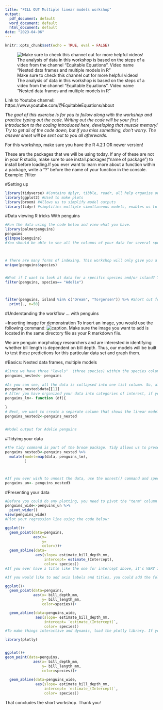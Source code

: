 ```yaml
---
title: "FILL OUT Multiple linear models workshop"
output:
  pdf_document: default
  word_document: default
  html_document: default
date: "2023-04-06"
---
```


```r
knitr::opts_chunk$set(echo = TRUE, eval = FALSE)
```


![Make sure to check this channel out for more helpful videos! The analysis of data in this workshop is based on the steps of a video from the channel "Equitable Equations". Video name "Nested data frames and multiple models in R"](Great_Channel.png)

Link to Youtube channel: https://www.youtube.com/@EquitableEquations/about


*The goal of this exercise is for you to follow along with the workshop and practice typing out the code. Writing out the code will be your first introduction to the coding introduced here, developing that muscle memory! Try to get all of the code down, but if you miss something, don't worry. The answer sheet will be sent out to you all afterwards.*

For this workshop, make sure you have the R 4.2.1 OR newer version!

These are the packages that we will be using today. If any of these are not in your R studio, make sure to use install.packages("name of package") to install before loading.If you ever want to learn more about a function within a package, write a "?" before the name of your function in the console. Example: ?filter

#Setting up

```r
library(tidyverse) #Contains dplyr, tibble, readr, all help organize our code
library(ggplot2) #Used to make plots
library(broom) #Allows us to simplify model outputs
library(tidyr) #simplifies multiple simultaneous models, enables us to nest data
```

#Data viewing R tricks With penguins

```r
#Run the data using the code below and view what you have. 
library(palmerpenguins)
penguins
glimpse(penguins)
#You should be able to see all the columns of your data for several species of penguins. If you want to look at specific pieces of your data, we would do something called "indexing". Here, indexing allows us to pull certain columns and rows from the master data set. 
 


# There are many forms of indexing. This workshop will only give you a couple of examples but it is highly encouraged for you to learn what is relevant for your work/ studies. Here, if you want to count the number of species and islands involved in research, you can use the following code:
unique(penguins$species)


#What if I want to look at data for a specific species and/or island? This is where tidyverse comes in handy. Tidyverse contains the function "filter", and it is used to choose specific categories within columns. You can also choose what NOT to include (see second code line). For multiple selections, see the third and fourth code. 
filter(penguins, species== "Adelie")



filter(penguins, island %in% c("Dream", "Torgersen")) %>% #Short cut for pipe %>%  is ctr+shift+m. The pipe belongs to the magrittr package, but if you load tidyverse, the pipe is loaded as well. 
  print(., n=50)


```



#Understanding the workflow ... with penguins


~Inserting image for demonstration To insert an image, you would use the following command: ![caption](name_file.filetype). Make sure the image you want to add is located in the same directory file as your R markdown file. 

<!-- Your images here! -->


We are penguin morphology researchers and are interested in identifying whether bill length is dependent on bill depth. Thus, our models will be built to test these predictions for this particular data set and graph them. 

#Basics: Nested data frames, multiple models

```r
#Since we have three "levels"  (three species) within the species column, group_by would create output with three rows, nest() belongs to the tidyr package
penguins_nested<- penguins 
  
#As you can see, all the data is collapsed into one list column. So, all the data we have (bill length, bill depth, sex...) is grouped separately by each species. If you ever want to subset your data to check for one species, you can use indexing! However, since we have a list now, you would use double brackets instead of singular unlike we did previously
penguins_nested$data[[1]]
# After you have organized your data into categories of interest, if you want to run a linear model, you need to specify your dependent/independent variables. Research on penguins looks at the response of bill length to bill depth. To run a linear model on each nested data frame, we would create and use a function. 
penguins_lm<- function (df){
  
}
# Next, we want to create a separate column that shows the linear model output for each of our nested data frames. This is done with the function mutate(), which is part of the dplyr package but is loaded with the tidyverse package.  The map() function (purrr package) allows us to apply the function to each element of a list. Now, you can see you have a column with all the model output, and you can use indexing to view a model for any level/species. 
penguins_nested2<-penguins_nested
  

#Model output for Adelie penguins
```

#Tidying your data 
```r
#The tidy command is part of the broom package. Tidy allows us to present the output in a more aesthetically pleasing fashion. Glance allows you to look at other statistics like r-squared. 
penguins_nested3<-penguins_nested %>% 
  mutate(model=map(data, penguins_lm),
         )



#If you ever wish to unnest the data, use the unnest() command and specify which column to unnest. This essentially shows the output of that column all in one data frame.
penguins_un<- penguins_nested3

```

#Presenting your data
```r
#Before you could do any plotting, you need to pivot the "term" column from "penguins_un". This is because the intercept (y) and estimate of slope (x) are needed to plot the regression line of your output. If they are in one column, you would not be able to select them as variables in your plot. 
penguins_wide<-penguins_un %>% 
  pivot_wider()
view(penguins_wide)
#Plot your regression line using the code below:

ggplot()+
  geom_point(data=penguins,
             aes(x= 
                 y= 
                 color=))+
  geom_abline(data=
              aes(slope= estimate_bill_depth_mm,
                  intercept= estimate_(Intercept),
                  color= species))
#If you ever have a title like the one for intercept above, it's VERY important you use back quotes `    ` in order for the code to run!

#If you would like to add axis labels and titles, you could add the following code:

ggplot()+
  geom_point(data=penguins,
             aes(x= bill_depth_mm, 
                 y= bill_length_mm, 
                 color=species))+

  geom_abline(data=penguins_wide, 
              aes(slope= estimate_bill_depth_mm,
                  intercept= `estimate_(Intercept)`,
                  color= species))
#To make things interactive and dynamic, load the plotly library. If you do not have this package, install with install.packages("plotly")

library(plotly)


ggplot()+
geom_point(data=penguins,
             aes(x= bill_depth_mm, 
                 y= bill_length_mm, 
                 color=species))+
 
  geom_abline(data=penguins_wide, 
              aes(slope= estimate_bill_depth_mm,
                  intercept= `estimate_(Intercept)`,
                  color= species))

```


That concludes the short workshop. Thank you!




























